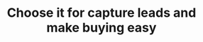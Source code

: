 ---
title: "Choose it for capture leads and make buying easy"
details: "Track all metrics with custom reports. Maximize impact by analyzing campaign results and 
content performance easily. Personalize your emails"
action_btn:
  enable: true
  label: "Book a demo"
  link: "#"
meta:
  meta_title: "Service page"
  meta_description: "Service page description"
---